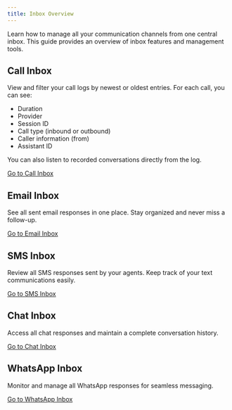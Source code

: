 ```yaml
---
title: Inbox Overview
---
```


Learn how to manage all your communication channels from one central inbox. This guide provides an overview of inbox features and management tools.

## Call Inbox

View and filter your call logs by newest or oldest entries. For each call, you can see:
- Duration
- Provider
- Session ID
- Call type (inbound or outbound)
- Caller information (from)
- Assistant ID

You can also listen to recorded conversations directly from the log.

[Go to Call Inbox](../inbox/types/call)

## Email Inbox

See all sent email responses in one place. Stay organized and never miss a follow-up.

[Go to Email Inbox](../inbox/types/email)

## SMS Inbox

Review all SMS responses sent by your agents. Keep track of your text communications easily.

[Go to SMS Inbox](../inbox/types/sms)

## Chat Inbox

Access all chat responses and maintain a complete conversation history.

[Go to Chat Inbox](../inbox/types/chat)

## WhatsApp Inbox

Monitor and manage all WhatsApp responses for seamless messaging.

[Go to WhatsApp Inbox](../inbox/types/whatsapp)
